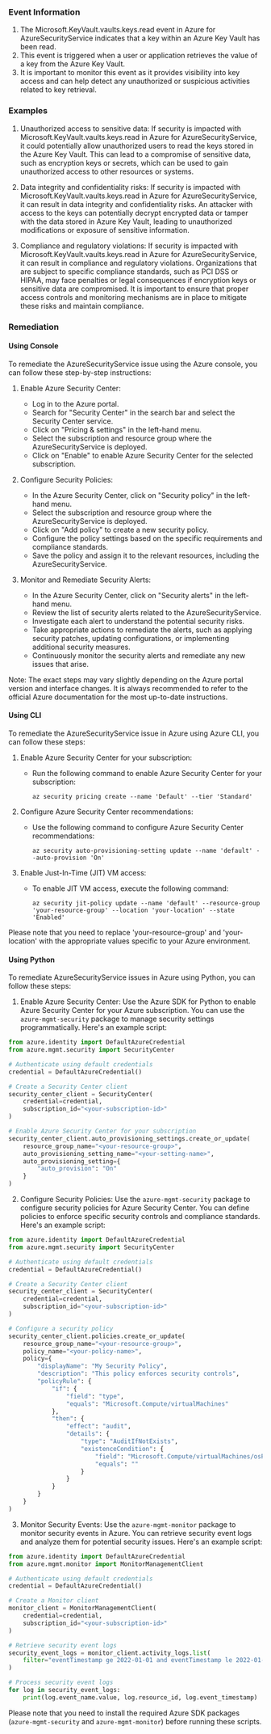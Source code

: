 
### Event Information

1. The Microsoft.KeyVault.vaults.keys.read event in Azure for AzureSecurityService indicates that a key within an Azure Key Vault has been read.
2. This event is triggered when a user or application retrieves the value of a key from the Azure Key Vault.
3. It is important to monitor this event as it provides visibility into key access and can help detect any unauthorized or suspicious activities related to key retrieval.


### Examples

1. Unauthorized access to sensitive data: If security is impacted with Microsoft.KeyVault.vaults.keys.read in Azure for AzureSecurityService, it could potentially allow unauthorized users to read the keys stored in the Azure Key Vault. This can lead to a compromise of sensitive data, such as encryption keys or secrets, which can be used to gain unauthorized access to other resources or systems.

2. Data integrity and confidentiality risks: If security is impacted with Microsoft.KeyVault.vaults.keys.read in Azure for AzureSecurityService, it can result in data integrity and confidentiality risks. An attacker with access to the keys can potentially decrypt encrypted data or tamper with the data stored in Azure Key Vault, leading to unauthorized modifications or exposure of sensitive information.

3. Compliance and regulatory violations: If security is impacted with Microsoft.KeyVault.vaults.keys.read in Azure for AzureSecurityService, it can result in compliance and regulatory violations. Organizations that are subject to specific compliance standards, such as PCI DSS or HIPAA, may face penalties or legal consequences if encryption keys or sensitive data are compromised. It is important to ensure that proper access controls and monitoring mechanisms are in place to mitigate these risks and maintain compliance.

### Remediation

#### Using Console

To remediate the AzureSecurityService issue using the Azure console, you can follow these step-by-step instructions:

1. Enable Azure Security Center:
   - Log in to the Azure portal.
   - Search for "Security Center" in the search bar and select the Security Center service.
   - Click on "Pricing & settings" in the left-hand menu.
   - Select the subscription and resource group where the AzureSecurityService is deployed.
   - Click on "Enable" to enable Azure Security Center for the selected subscription.

2. Configure Security Policies:
   - In the Azure Security Center, click on "Security policy" in the left-hand menu.
   - Select the subscription and resource group where the AzureSecurityService is deployed.
   - Click on "Add policy" to create a new security policy.
   - Configure the policy settings based on the specific requirements and compliance standards.
   - Save the policy and assign it to the relevant resources, including the AzureSecurityService.

3. Monitor and Remediate Security Alerts:
   - In the Azure Security Center, click on "Security alerts" in the left-hand menu.
   - Review the list of security alerts related to the AzureSecurityService.
   - Investigate each alert to understand the potential security risks.
   - Take appropriate actions to remediate the alerts, such as applying security patches, updating configurations, or implementing additional security measures.
   - Continuously monitor the security alerts and remediate any new issues that arise.

Note: The exact steps may vary slightly depending on the Azure portal version and interface changes. It is always recommended to refer to the official Azure documentation for the most up-to-date instructions.

#### Using CLI

To remediate the AzureSecurityService issue in Azure using Azure CLI, you can follow these steps:

1. Enable Azure Security Center for your subscription:
   - Run the following command to enable Azure Security Center for your subscription:
     ```
     az security pricing create --name 'Default' --tier 'Standard'
     ```

2. Configure Azure Security Center recommendations:
   - Use the following command to configure Azure Security Center recommendations:
     ```
     az security auto-provisioning-setting update --name 'default' --auto-provision 'On'
     ```

3. Enable Just-In-Time (JIT) VM access:
   - To enable JIT VM access, execute the following command:
     ```
     az security jit-policy update --name 'default' --resource-group 'your-resource-group' --location 'your-location' --state 'Enabled'
     ```

Please note that you need to replace 'your-resource-group' and 'your-location' with the appropriate values specific to your Azure environment.

#### Using Python

To remediate AzureSecurityService issues in Azure using Python, you can follow these steps:

1. Enable Azure Security Center: Use the Azure SDK for Python to enable Azure Security Center for your Azure subscription. You can use the `azure-mgmt-security` package to manage security settings programmatically. Here's an example script:

```python
from azure.identity import DefaultAzureCredential
from azure.mgmt.security import SecurityCenter

# Authenticate using default credentials
credential = DefaultAzureCredential()

# Create a Security Center client
security_center_client = SecurityCenter(
    credential=credential,
    subscription_id="<your-subscription-id>"
)

# Enable Azure Security Center for your subscription
security_center_client.auto_provisioning_settings.create_or_update(
    resource_group_name="<your-resource-group>",
    auto_provisioning_setting_name="<your-setting-name>",
    auto_provisioning_setting={
        "auto_provision": "On"
    }
)
```

2. Configure Security Policies: Use the `azure-mgmt-security` package to configure security policies for Azure Security Center. You can define policies to enforce specific security controls and compliance standards. Here's an example script:

```python
from azure.identity import DefaultAzureCredential
from azure.mgmt.security import SecurityCenter

# Authenticate using default credentials
credential = DefaultAzureCredential()

# Create a Security Center client
security_center_client = SecurityCenter(
    credential=credential,
    subscription_id="<your-subscription-id>"
)

# Configure a security policy
security_center_client.policies.create_or_update(
    resource_group_name="<your-resource-group>",
    policy_name="<your-policy-name>",
    policy={
        "displayName": "My Security Policy",
        "description": "This policy enforces security controls",
        "policyRule": {
            "if": {
                "field": "type",
                "equals": "Microsoft.Compute/virtualMachines"
            },
            "then": {
                "effect": "audit",
                "details": {
                    "type": "AuditIfNotExists",
                    "existenceCondition": {
                        "field": "Microsoft.Compute/virtualMachines/osProfile.linuxConfiguration.ssh.publicKeys[].keyData",
                        "equals": ""
                    }
                }
            }
        }
    }
)
```

3. Monitor Security Events: Use the `azure-mgmt-monitor` package to monitor security events in Azure. You can retrieve security event logs and analyze them for potential security issues. Here's an example script:

```python
from azure.identity import DefaultAzureCredential
from azure.mgmt.monitor import MonitorManagementClient

# Authenticate using default credentials
credential = DefaultAzureCredential()

# Create a Monitor client
monitor_client = MonitorManagementClient(
    credential=credential,
    subscription_id="<your-subscription-id>"
)

# Retrieve security event logs
security_event_logs = monitor_client.activity_logs.list(
    filter="eventTimestamp ge 2022-01-01 and eventTimestamp le 2022-01-31 and category eq 'Security'"
)

# Process security event logs
for log in security_event_logs:
    print(log.event_name.value, log.resource_id, log.event_timestamp)
```

Please note that you need to install the required Azure SDK packages (`azure-mgmt-security` and `azure-mgmt-monitor`) before running these scripts.

